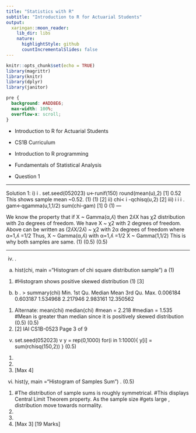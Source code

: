 ```yaml
---
title: "Statistics with R"
subtitle: "Introduction to R for Actuarial Students"
output:
  xaringan::moon_reader:
    lib_dir: libs
    nature:
      highlightStyle: github
      countIncrementalSlides: false
---
```


```r
knitr::opts_chunk$set(echo = TRUE)
library(magrittr)
library(knitr)
library(dplyr)
library(janitor)


```

```css
pre {
  background: #ADD8E6;
  max-width: 100%;
  overflow-x: scroll;
}
```

* Introduction to R for Actuarial Students

* CS1B Curriculum

* Introduction to R programming
* Fundamentals of Statistical Analysis

* Question 1

---


Solution 1:
i) i
.
set.seed(052023)
u<-runif(150)
round(mean(u),2)
[1] 0.52
This shows sample mean ~0.52.
(1)
(1)
[2]
ii) chi< i -qchisq(u,2) [2]
iii) i
i
i
.
gam<-qgamma(u,1,1/2)
sum(chi-gam)
[1] 0
(1)
---

We know the property that if X ~ Gamma(α,ʎ) then 2ʎX has χ2 distribution with 2α degrees of 
freedom.
We have X ~ χ2 with 2 degrees of freedom.
Above can be written as (2ʎX/2ʎ) ~ χ2 with 2α degrees of freedom where α=1,ʎ =1/2
Thus,
X ~ Gamma(α,ʎ) with α=1,ʎ =1/2
X ~ Gamma(1,1/2)
This is why both samples are same.
(1)
(0.5)
(0.5)

---

iv) .
a) hist(chi, main ="Histogram of chi square distribution sample") a (1)
(1)
#Histogram shows positive skewed distribution (1)
[3]
b) b
.
> summary(chi)
 Min. 1st Qu. Median Mean 3rd Qu. Max. 
0.006184 0.603187 1.534968 2.217946 2.983161 12.350562
(1)
Alternate:
mean(chi)
median(chi)
#mean = 2.218
#median = 1.535
#Mean is greater than median since it is positively skewed distribution
(0.5)
(0.5)
(1)
[2]
IAI CS1B-0523
 Page 3 of 9
v) set.seed(052023) v
y = rep(0,1000)
for(i in 1:1000){
 y[i] = sum(rchisq(150,2))
}
(0.5)
(1)
(1)
(2)
[Max 4]
vi) hist(y, main ="Histogram of Samples Sum") . (0.5)
(1)
#The distribution of sample sums is roughly symmetrical. 
#This displays Central Limit Theorem property. As the sample size
#gets large , distribution move towards normality. 
(1)
(1)
(1)
[Max 3]
[19 Marks]

